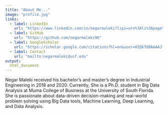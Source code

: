 ```yaml
---
title: "About Me..."
image: "profile.jpg"
links:
  - label: LinkedIn
    url: "https://www.linkedin.com/in/negarmaleki?lipi=urn%3Ali%3Apage%3Ad_flagship3_profile_view_base_contact_details%3BjJ5mqh53Qs%2ByJGY1xxK8mA%3D%3D"
  - label: GitHub
    url: "https://github.com/negarmaleki96"
  - label: GoogleScholar
    url: "https://scholar.google.com/citations?hl=en&user=HZQkTO8AAAAJ"
  - label: Contact
    url: "mailto:negarmaleki@usf.edu"
output:
  html_document
---
```



Negar Maleki received his bachelor's and master's degree in Industrial Engineering in 2018 and 2020. Currently, She is a Ph.D. student in Big Data Analysis at Muma College of Business at the University of South Florida. She is passionate about data-driven decision-making and real-world problem solving using Big Data tools, Machine Learning, Deep Learning, and Data Analysis.

